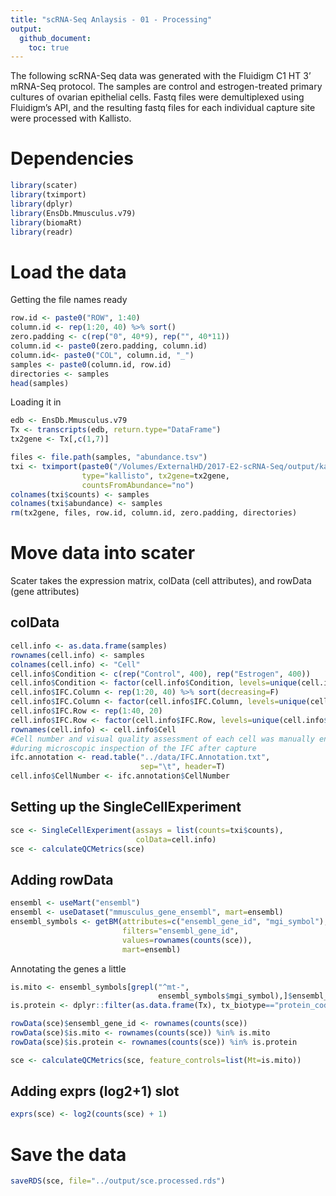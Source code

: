 ```yaml
---
title: "scRNA-Seq Anlaysis - 01 - Processing"
output:
  github_document:
    toc: true
---
```


The following scRNA-Seq data was generated with the Fluidigm C1 HT 3' mRNA-Seq protocol. The samples are control and estrogen-treated primary cultures of ovarian epithelial cells. Fastq files were demultiplexed using Fluidigm's API, and the resulting fastq files for each individual capture site were processed with Kallisto. 

# Dependencies

```r
library(scater)
library(tximport)
library(dplyr)
library(EnsDb.Mmusculus.v79)
library(biomaRt)
library(readr)
```

# Load the data

Getting the file names ready
```r
row.id <- paste0("ROW", 1:40)
column.id <- rep(1:20, 40) %>% sort()
zero.padding <- c(rep("0", 40*9), rep("", 40*11))
column.id <- paste0(zero.padding, column.id)
column.id<- paste0("COL", column.id, "_")
samples <- paste0(column.id, row.id)
directories <- samples
head(samples)
```

Loading it in
```r
edb <- EnsDb.Mmusculus.v79
Tx <- transcripts(edb, return.type="DataFrame")
tx2gene <- Tx[,c(1,7)]

files <- file.path(samples, "abundance.tsv")
txi <- tximport(paste0("/Volumes/ExternalHD/2017-E2-scRNA-Seq/output/kallisto/",files),
                type="kallisto", tx2gene=tx2gene,
                countsFromAbundance="no")
colnames(txi$counts) <- samples
colnames(txi$abundance) <- samples
rm(tx2gene, files, row.id, column.id, zero.padding, directories)
```

# Move data into scater

Scater takes the expression matrix, colData (cell attributes), and rowData (gene attributes)

## colData
```r
cell.info <- as.data.frame(samples)
rownames(cell.info) <- samples
colnames(cell.info) <- "Cell"
cell.info$Condition <- c(rep("Control", 400), rep("Estrogen", 400))
cell.info$Condition <- factor(cell.info$Condition, levels=unique(cell.info$Condition))
cell.info$IFC.Column <- rep(1:20, 40) %>% sort(decreasing=F)
cell.info$IFC.Column <- factor(cell.info$IFC.Column, levels=unique(cell.info$IFC.Column))
cell.info$IFC.Row <- rep(1:40, 20)
cell.info$IFC.Row <- factor(cell.info$IFC.Row, levels=unique(cell.info$IFC.Row))
rownames(cell.info) <- cell.info$Cell
#Cell number and visual quality assessment of each cell was manually entered into an Excel file
#during microscopic inspection of the IFC after capture
ifc.annotation <- read.table("../data/IFC.Annotation.txt",
                             sep="\t", header=T)
cell.info$CellNumber <- ifc.annotation$CellNumber
```

## Setting up the SingleCellExperiment
```r
sce <- SingleCellExperiment(assays = list(counts=txi$counts),
                            colData=cell.info)
sce <- calculateQCMetrics(sce) 
```

## Adding rowData

```r
ensembl <- useMart("ensembl")
ensembl <- useDataset("mmusculus_gene_ensembl", mart=ensembl)
ensembl_symbols <- getBM(attributes=c("ensembl_gene_id", "mgi_symbol"),
                         filters="ensembl_gene_id",
                         values=rownames(counts(sce)),
                         mart=ensembl)
```

Annotating the genes a little
```r
is.mito <- ensembl_symbols[grepl("^mt-",
                                 ensembl_symbols$mgi_symbol),]$ensembl_gene_id
is.protein <- dplyr::filter(as.data.frame(Tx), tx_biotype=="protein_coding")$gene_id

rowData(sce)$ensembl_gene_id <- rownames(counts(sce))
rowData(sce)$is.mito <- rownames(counts(sce)) %in% is.mito
rowData(sce)$is.protein <- rownames(counts(sce)) %in% is.protein

sce <- calculateQCMetrics(sce, feature_controls=list(Mt=is.mito))
```

## Adding exprs (log2+1) slot
```r
exprs(sce) <- log2(counts(sce) + 1)
```

# Save the data

```r
saveRDS(sce, file="../output/sce.processed.rds")
```